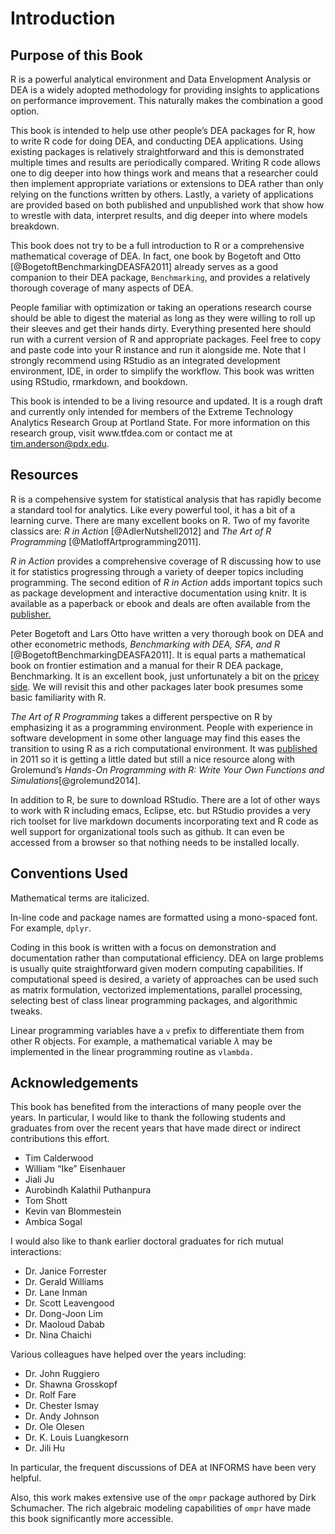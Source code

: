 # Introduction

## Purpose of this Book

R is a powerful analytical environment and Data Envelopment Analysis or DEA is a widely adopted methodology for providing insights to applications on performance improvement. This naturally makes the combination a good option.

This book is intended to help use other people's DEA packages for R, how to write R code for doing DEA, and conducting DEA applications. Using existing packages is relatively straightforward and this is demonstrated multiple times and results are periodically compared. Writing R code allows one to dig deeper into how things work and means that a researcher could then implement appropriate variations or extensions to DEA rather than only relying on the functions written by others. Lastly, a variety of applications are provided based on both published and unpublished work that show how to wrestle with data, interpret results, and dig deeper into where models breakdown.

This book does not try to be a full introduction to R or a comprehensive mathematical coverage of DEA. In fact, one book by Bogetoft and Otto [@BogetoftBenchmarkingDEASFA2011] already serves as a good companion to their DEA package, `Benchmarking`, and provides a relatively thorough coverage of many aspects of DEA.

People familiar with optimization or taking an operations research course should be able to digest the material as long as they were willing to roll up their sleeves and get their hands dirty. Everything presented here should run with a current version of R and appropriate packages. Feel free to copy and paste code into your R instance and run it alongside me. Note that I strongly recommend using RStudio as an integrated development environment, IDE, in order to simplify the workflow. This book was written using RStudio, rmarkdown, and bookdown.

This book is intended to be a living resource and updated. It is a rough draft and currently only intended for members of the Extreme Technology Analytics Research Group at Portland State. For more information on this research group, visit www.tfdea.com or contact me at [tim.anderson\@pdx.edu](mailto:tim.anderson@pdx.edu){.email}.

## Resources

R is a compehensive system for statistical analysis that has rapidly become a standard tool for analytics. Like every powerful tool, it has a bit of a learning curve. There are many excellent books on R. Two of my favorite classics are: *R in Action* [@AdlerNutshell2012] and *The Art of R Programming* [@MatloffArtprogramming2011].

*R in Action* provides a comprehensive coverage of R discussing how to use it for statistics progressing through a variety of deeper topics including programming. The second edition of *R in Action* adds important topics such as package development and interactive documentation using knitr. It is available as a paperback or ebook and deals are often available from the [publisher.](http://www.manning.com/kabacoff2/)

Peter Bogetoft and Lars Otto have written a very thorough book on DEA and other econometric methods, *Benchmarking with DEA, SFA, and R* [@BogetoftBenchmarkingDEASFA2011]. It is equal parts a mathematical book on frontier estimation and a manual for their R DEA package, Benchmarking. It is an excellent book, just unfortunately a bit on the [pricey side](http://www.amazon.com/Benchmarking-International-Operations-Research-Management/dp/1441979603/ref=sr_1_fkmr1_1?ie=UTF8&qid=1396922272&sr=8-1-fkmr1&keywords=bogetoft+otto+benchmarking). We will revisit this and other packages later book presumes some basic familiarity with R.

*The Art of R Programming* takes a different perspective on R by emphasizing it as a programming environment. People with experience in software development in some other language may find this eases the transition to using R as a rich computational environment. It was [published](http://shop.oreilly.com/product/9781593273842.do) in 2011 so it is getting a little dated but still a nice resource along with Grolemund's *Hands-On Programming with R: Write Your Own Functions and Simulations*[@grolemund2014].

In addition to R, be sure to download RStudio. There are a lot of other ways to work with R including emacs, Eclipse, etc. but RStudio provides a very rich toolset for live markdown documents incorporating text and R code as well support for organizational tools such as github. It can even be accessed from a browser so that nothing needs to be installed locally.

## Conventions Used

Mathematical terms are italicized.

In-line code and package names are formatted using a mono-spaced font. For example, `dplyr`.

Coding in this book is written with a focus on demonstration and documentation rather than computational efficiency. DEA on large problems is usually quite straightforward given modern computing capabilities. If computational speed is desired, a variety of approaches can be used such as matrix formulation, vectorized implementations, parallel processing, selecting best of class linear programming packages, and algorithmic tweaks.

Linear programming variables have a `v` prefix to differentiate them from other R objects. For example, a mathematical variable $\lambda$ may be implemented in the linear programming routine as `vlambda.`

## Acknowledgements

This book has benefited from the interactions of many people over the years. In particular, I would like to thank the following students and graduates from over the recent years that have made direct or indirect contributions this effort.

-   Tim Calderwood
-   William "Ike" Eisenhauer
-   Jiali Ju
-   Aurobindh Kalathil Puthanpura
-   Tom Shott
-   Kevin van Blommestein
-   Ambica Sogal

I would also like to thank earlier doctoral graduates for rich mutual interactions:

-   Dr. Janice Forrester
-   Dr. Gerald Williams
-   Dr. Lane Inman
-   Dr. Scott Leavengood
-   Dr. Dong-Joon Lim
-   Dr. Maoloud Dabab
-   Dr. Nina Chaichi

Various colleagues have helped over the years including:

-   Dr. John Ruggiero
-   Dr. Shawna Grosskopf
-   Dr. Rolf Fare
-   Dr. Chester Ismay
-   Dr. Andy Johnson
-   Dr. Ole Olesen
-   Dr. K. Louis Luangkesorn
-   Dr. Jili Hu

In particular, the frequent discussions of DEA at INFORMS have been very helpful.

Also, this work makes extensive use of the `ompr` package authored by Dirk Schumacher. The rich algebraic modeling capabilities of `ompr` have made this book significantly more accessible.
